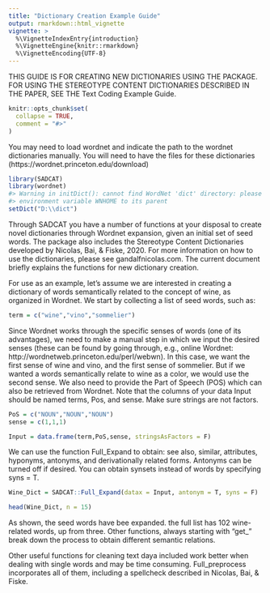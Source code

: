 ```yaml
---
title: "Dictionary Creation Example Guide"
output: rmarkdown::html_vignette
vignette: >
  %\VignetteIndexEntry{introduction}
  %\VignetteEngine{knitr::rmarkdown}
  %\VignetteEncoding{UTF-8}
---
```

THIS GUIDE IS FOR CREATING NEW DICTIONARIES USING THE PACKAGE. FOR USING THE STEREOTYPE CONTENT DICTIONARIES DESCRIBED IN THE PAPER, SEE THE Text Coding Example Guide.

```r
knitr::opts_chunk$set(
  collapse = TRUE,
  comment = "#>"
)
```

You may need to load wordnet and indicate the path to the wordnet dictionaries manually. You will need to have the files for these dictionaries (https://wordnet.princeton.edu/download)

```r
library(SADCAT)
library(wordnet)
#> Warning in initDict(): cannot find WordNet 'dict' directory: please set the
#> environment variable WNHOME to its parent
setDict("D:\\dict")
```

Through SADCAT you have a number of functions at your disposal to create novel dictionaries through Wordnet expansion, given an initial set of seed words. The package also includes the Stereotype Content Dictionaries developed by Nicolas, Bai, & Fiske, 2020. For more information on how to use the dictionaries, please see gandalfnicolas.com. The current document briefly explains the functions for new dictionary creation.

For use as an example, let’s assume we are interested in creating a dictionary of words semantically related to the concept of wine, as organized in Wordnet. We start by collecting a list of seed words, such as:

```r
term = c("wine","vino","sommelier")
```

Since Wordnet works through the specific senses of words (one of its advantages), we need to make a manual step in which we input the desired senses (these can be found by going through, e.g., online Wordnet: http://wordnetweb.princeton.edu/perl/webwn). In this case, we want the first sense of wine and vino, and the first sense of sommelier. But if we wanted a words semantically relate to wine as a color, we would use the second sense. We also need to provide the Part of Speech (POS) which can also be retrieved from Wordnet. Note that the columns of your data Input should be named terms, Pos, and sense. Make sure strings are not factors.

```r
PoS = c("NOUN","NOUN","NOUN")
sense = c(1,1,1)

Input = data.frame(term,PoS,sense, stringsAsFactors = F)
```

We can use the function Full_Expand to obtain: see also, similar, attributes, hyponyms, antonyms, and derivationally related forms. Antonyms can be turned off if desired. You can obtain synsets instead of words by specifying syns = T.

```r
Wine_Dict = SADCAT::Full_Expand(datax = Input, antonym = T, syns = F)

head(Wine_Dict, n = 15)
```

As shown, the seed words have bee expanded. the full list has 102 wine-related words, up from three. Other functions, always starting with “get_” break down the process to obtain different semantic relations.

Other useful functions for cleaning text daya included work better when dealing with single words and may be time consuming. Full_preprocess incorporates all of them, including a spellcheck described in Nicolas, Bai, & Fiske.
